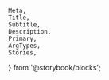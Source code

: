     Meta,
    Title,
    Subtitle,
    Description,
    Primary,
    ArgTypes,
    Stories,
} from '@storybook/blocks';

<Meta isTemplate />

<Title />
<Subtitle />
<Description />

# Default implementation

<Primary />

## Inputs

The component accepts the following inputs (props):

<ArgTypes />

---

## Additional variations

Listed below are additional variations of the component.

<Stories />
